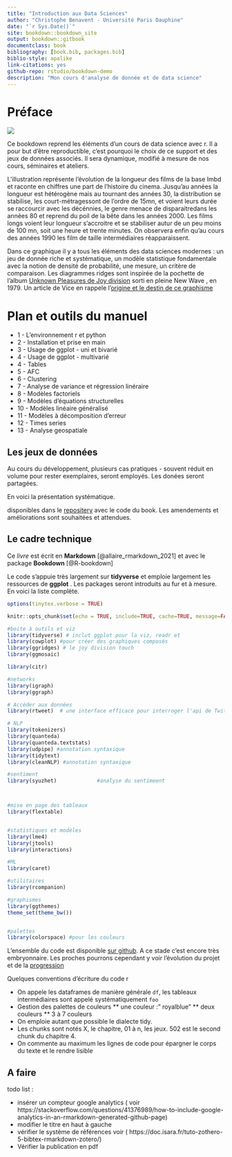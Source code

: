 ```yaml
--- 
title: "Introduction aux Data Sciences"
author: "Christophe Benavent - Université Paris Dauphine"
date: "`r Sys.Date()`"
site: bookdown::bookdown_site
output: bookdown::gitbook
documentclass: book
bibliography: [book.bib, packages.bib]
biblio-style: apalike
link-citations: yes
github-repo: rstudio/bookdown-demo
description: "Mon cours d'analyse de donnée et de data science"
---
```


# Préface

![](./Images/ggridge.png)

Ce bookdown reprend les éléments d'un cours de data science avec r. Il a pour but d'être reproductible, c'est pourquoi le choix de ce support et des jeux de données associés. Il sera dynamique, modifié à mesure de nos cours, séminaires et ateliers. 

L'illustration représente l'évolution de la longueur des films de la base Imbd et raconte en chiffres une part de l'histoire du cinema. Jusqu'au années la longueur est hétérogène mais au tournant des années 30, la distribution se stabilise, les court-métragessont de l'ordre de 15mn, et voient leurs durée se raccourcir avec les décénnies, le genre menace de disparaitredans les années 80 et reprend du poil de la bête dans les années 2000. Les films longs voient leur longueur s'accroitre et se stabiliser autur de un peu moins de 100 mn, soit une heure et trente minutes. On observera enfin qu'au cours des années 1990 les film de taille intermédiaires réapparaissent.

Dans ce graphique il y a tous les éléments des data sciences modernes : un jeu de donnée riche et systématique, un modèle statistique fondamentale avec la notion de densité de probabilité, une mesure, un critère de comparaison. Les diagrammes ridges sont inspirée de la pochette de l'album [Unknown Pleasures de  Joy division](https://www.youtube.com/watch?v=7PtvIr2oiaE) sorti en pleine New Wave , en 1979. Un article de Vice en rappele l'[origine et le destin de ce graphisme](https://i-d.vice.com/fr/article/pabjam/pourquoi-cette-pochette-dalbum-de-joy-division-a-inspire-le-monde-entier)




# Plan et outils du manuel

 * 1 - L'environnement r et python
 * 2 - Installation et prise en main
 * 3 - Usage de ggplot - uni et bivarié
 * 4 - Usage de ggplot - multivarié
 * 4 - Tables
 * 5 - AFC
 * 6 - Clustering
 * 7 - Analyse de variance et régression linéraire
 * 8 - Modèles factoriels
 * 9 - Modèles d'équations structurelles
 * 10 - Modèles linéaire généralisé
 * 11 - Modèles à décomposition d'erreur
 * 12 - Times series
 * 13 - Analyse geospatiale
 

## Les jeux de données 

Au cours du développement, plusieurs cas pratiques - souvent réduit en volume pour rester exemplaires, seront employés. Les donées seront partagées.

En voici la présentation  systématique.


disponibles dans le [repositery](https://benaventc.github.io//) avec le code du book. Les amendements et améliorations sont souhaitées et attendues. 

## Le cadre technique

Ce  _livre_ est écrit en **Markdown** [@allaire_rmarkdown_2021] et  avec le package **Bookdown** [@R-bookdown]

Le code s'appuie très largement sur **tidyverse** et emploie largement les ressources de **ggplot** . Les packages seront introduits au fur et à mesure. En voici la liste complète.


```r
options(tinytex.verbose = TRUE)

knitr::opts_chunk$set(echo = TRUE, include=TRUE, cache=TRUE, message=FALSE, warning=FALSE, cache=TRUE)

#boite à outils et viz
library(tidyverse) # inclut ggplot pour la viz, readr et 
library(cowplot) #pour créer des graphiques composés
library(ggridges) # le joy division touch
library(ggmosaic)

library(citr)

#networks
library(igraph)
library(ggraph)

# Accéder aux données
library(rtweet)  # une interface efficace pour interroger l'api de Twitter

# NLP
library(tokenizers)
library(quanteda)
library(quanteda.textstats)
library(udpipe) #annotation syntaxique
library(tidytext)
library(cleanNLP) #annotation syntaxique

#sentiment
library(syuzhet)             #analyse du sentimeent



#mise en page des tableaux
library(flextable)


#statistiques et modèles
library(lme4)
library(jtools)
library(interactions)

#ML
library(caret)

#utilitaires
library(rcompanion)

#graphismes
library(ggthemes)
theme_set(theme_bw())


#palettes
library(colorspace) #pour les couleurs

```

L'ensemble du code est disponible [sur github](https://github.com/BenaventC/NLPBook). A ce stade c'est encore très embryonnaire. Les proches pourrons cependant y voir l'évolution du projet et de la [progression](https://benaventc.github.io/NLPBook/)

Quelques conventions d'écriture du code r

 * On appele les dataframes  de manière générale `df`, les tableaux intermédiaires sont appelé systématiquement `foo`
 * Gestion des palettes de couleurs
  ** une couleur :" royalblue"
  ** deux couleurs
  ** 3 à 7 couleurs
 * On emploie autant que possible le dialecte tidy.
 * Les chunks sont notés X, le chapitre, 01 à n, les jeux. 502 est le second chunk du chapitre 4.
 * On commente au maximum les lignes de code pour épargner le corps du texte et le rendre lisible


## A faire

todo list :

* insérer un compteur google analytics ( voir https://stackoverflow.com/questions/41376989/how-to-include-google-analytics-in-an-rmarkdown-generated-github-page)
* modifier le titre en haut à gauche
* vérifier le système de références voir ( https://doc.isara.fr/tuto-zothero-5-bibtex-rmarkdown-zotero/)
* Vérifier la publication en pdf
 
